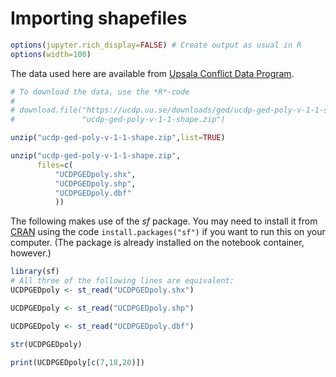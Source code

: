 # Importing shapefiles

```r
options(jupyter.rich_display=FALSE) # Create output as usual in R
options(width=100)
```

The data used here are available from [Upsala Conflict Data Program](https://ucdp.uu.se/downloads/index.html#ged_polygons).

```r
# To download the data, use the *R*-code 
#
# download.file("https://ucdp.uu.se/downloads/ged/ucdp-ged-poly-v-1-1-shape.zip",
#               "ucdp-ged-poly-v-1-1-shape.zip")
```

```r
unzip("ucdp-ged-poly-v-1-1-shape.zip",list=TRUE)
```

```r
unzip("ucdp-ged-poly-v-1-1-shape.zip",
      files=c(
          "UCDPGEDpoly.shx",
          "UCDPGEDpoly.shp",
          "UCDPGEDpoly.dbf"
          ))
```

The following makes use of the *sf* package. You may need to install it from
[CRAN](https://cran.r-project.org/package=sf) using the code
`install.packages("sf")` if you want to run this on your computer. (The
package is already installed on the notebook container, however.)

```r
library(sf)
# All three of the following lines are equivalent:
UCDPGEDpoly <- st_read("UCDPGEDpoly.shx")
```

```r
UCDPGEDpoly <- st_read("UCDPGEDpoly.shp")
```

```r
UCDPGEDpoly <- st_read("UCDPGEDpoly.dbf")
```

```r
str(UCDPGEDpoly)
```

```r
print(UCDPGEDpoly[c(7,18,20)])
```
